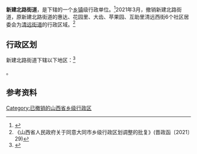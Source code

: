 {{中国乡级行政区|14/02/02/008/000
| 电话区号 = 352
}}

'''新建北路街道'''，是{{PRC admin/fullname|14/02/02/008/000|3}}下辖的一个[[乡镇|乡镇]]级行政单位。<ref>{{PRC admin/ref sgc|{{PRC admin/parent|14/02/02/008/000}}}}</ref>2021年3月，撤销新建北路街道，原新建北路街道的惠达、花园里、大齿、苹果园、互助里清远西街6个社区居委会为[[清远街道|清远街道]]的行政区域。<ref>《山西省人民政府关于同意大同市乡级行政区划调整的批复》(晋政函〔2021〕29)</ref>

== 行政区划 ==

新建北路街道下辖以下地区：<ref>{{PRC admin/ref sgc|14/02/02/008/000}}</ref>

{{PRC admin/children|14/02/02/008/000}}。

== 参考资料 ==

{{reflist}}

{{PRC admin/navcat|14/02/02/008/000}}

[[Category:已撤销的山西省乡级行政区|Category:已撤销的山西省乡级行政区]]